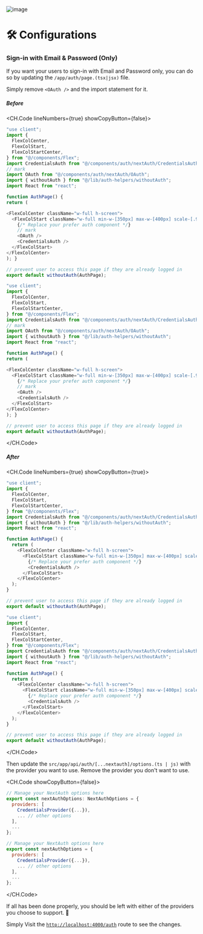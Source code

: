 ![image](/images/screenshots/v-kit-ep.png)

# 🛠 Configurations

### Sign-in with Email & Password (Only)

If you want your users to sign-in with Email and Password only, you can do so by updating the `/app/auth/page.(tsx|jsx)` file.

Simply remove `<OAuth />` and the import statement for it.

##### Before

<CH.Code lineNumbers={true} showCopyButton={false}>
```js app/auth/page.tsx focus=18,8
"use client";
import {
  FlexColCenter,
  FlexColStart,
  FlexColStartCenter,
} from "@/components/Flex";
import CredentialsAuth from "@/components/auth/nextAuth/CredentialsAuth";
// mark
import OAuth from "@/components/auth/nextAuth/OAuth";
import { withoutAuth } from "@/lib/auth-helpers/withoutAuth";
import React from "react";

function AuthPage() {
return (

<FlexColCenter className="w-full h-screen">
  <FlexColStart className="w-full min-w-[350px] max-w-[400px] scale-[.90] md:scale-[1] ">
    {/* Replace your prefer auth component */}
    // mark
    <OAuth />
    <CredentialsAuth />
  </FlexColStart>
</FlexColCenter>
); }

// prevent user to access this page if they are already logged in
export default withoutAuth(AuthPage);

````

```js app/auth/page.jsx focus=18,8
"use client";
import {
  FlexColCenter,
  FlexColStart,
  FlexColStartCenter,
} from "@/components/Flex";
import CredentialsAuth from "@/components/auth/nextAuth/CredentialsAuth";
// mark
import OAuth from "@/components/auth/nextAuth/OAuth";
import { withoutAuth } from "@/lib/auth-helpers/withoutAuth";
import React from "react";

function AuthPage() {
return (

<FlexColCenter className="w-full h-screen">
  <FlexColStart className="w-full min-w-[350px] max-w-[400px] scale-[.90] md:scale-[1] ">
    {/* Replace your prefer auth component */}
    // mark
    <OAuth />
    <CredentialsAuth />
  </FlexColStart>
</FlexColCenter>
); }

// prevent user to access this page if they are already logged in
export default withoutAuth(AuthPage);
````

</CH.Code>

##### After

<CH.Code lineNumbers={true} showCopyButton={true}>

```js app/auth/page.tsx
"use client";
import {
  FlexColCenter,
  FlexColStart,
  FlexColStartCenter,
} from "@/components/Flex";
import CredentialsAuth from "@/components/auth/nextAuth/CredentialsAuth";
import { withoutAuth } from "@/lib/auth-helpers/withoutAuth";
import React from "react";

function AuthPage() {
  return (
    <FlexColCenter className="w-full h-screen">
      <FlexColStart className="w-full min-w-[350px] max-w-[400px] scale-[.90] md:scale-[1] ">
        {/* Replace your prefer auth component */}
        <CredentialsAuth />
      </FlexColStart>
    </FlexColCenter>
  );
}

// prevent user to access this page if they are already logged in
export default withoutAuth(AuthPage);
```

```js app/auth/page.jsx
"use client";
import {
  FlexColCenter,
  FlexColStart,
  FlexColStartCenter,
} from "@/components/Flex";
import CredentialsAuth from "@/components/auth/nextAuth/CredentialsAuth";
import { withoutAuth } from "@/lib/auth-helpers/withoutAuth";
import React from "react";

function AuthPage() {
  return (
    <FlexColCenter className="w-full h-screen">
      <FlexColStart className="w-full min-w-[350px] max-w-[400px] scale-[.90] md:scale-[1] ">
        {/* Replace your prefer auth component */}
        <CredentialsAuth />
      </FlexColStart>
    </FlexColCenter>
  );
}

// prevent user to access this page if they are already logged in
export default withoutAuth(AuthPage);
```

</CH.Code>

Then update the `src/app/api/auth/[...nextauth]/options.(ts | js)` with the provider you want to use. Remove the provider you don't want to use.

<CH.Code showCopyButton={false}>
```js app/api/auth/[...nextauth]/options.ts
// Manage your NextAuth options here
export const nextAuthOptions: NextAuthOptions = {
  providers: [
    CredentialsProvider({...}),
    ... // other options
  ],
  ...
};

````

```js app/api/auth/[...nextauth]/options.js
// Manage your NextAuth options here
export const nextAuthOptions = {
  providers: [
    CredentialsProvider({...}),
    ... // other options
  ],
  ...
};

````

</CH.Code>

If all has been done properly, you should be left with either of the providers you choose to support. 🎉

Simply Visit the [`http://localhost:4000/auth`](http://localhost:4000/auth) route to see the changes.
